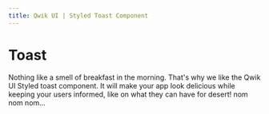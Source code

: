 ```yaml
---
title: Qwik UI | Styled Toast Component
---
```



# Toast

Nothing like a smell of breakfast in the morning. That's why we like the Qwik UI Styled toast component.
It will make your app look delicious while keeping your users informed, like on what they can have for desert! nom nom nom...

<StatusBanner status={statusByComponent.styled.Toast} />
